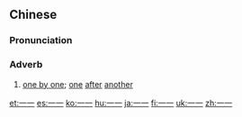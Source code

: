 ==Chinese==
{{zh-forms}}

===Pronunciation===
{{zh-pron
|m=一一
|c=jat1 jat1
|mn=it-it
|h=pfs=yit-yit
|cat=adv
}}

===Adverb===
{{zh-adv}}

# [[one by one]]; [[one]] [[after]] [[another]]

{{zh-cat|Intermediate}}

[[et:一一]]
[[es:一一]]
[[ko:一一]]
[[hu:一一]]
[[ja:一一]]
[[fi:一一]]
[[uk:一一]]
[[zh:一一]]